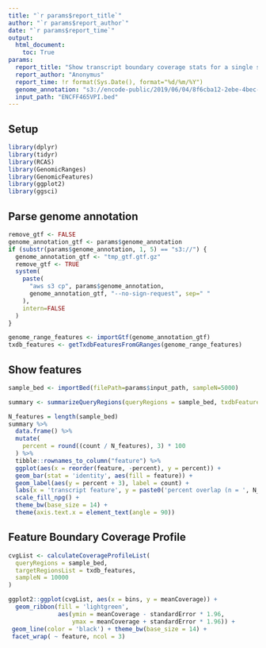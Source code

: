 ```yaml
---
title: "`r params$report_title`"
author: "`r params$report_author`"
date: "`r params$report_time`"
output:
  html_document:
    toc: True
params:
  report_title: "Show transcript boundary coverage stats for a single sample"
  report_author: "Anonymus"
  report_time: !r format(Sys.Date(), format="%d/%m/%Y")
  genome_annotation: "s3://encode-public/2019/06/04/8f6cba12-2ebe-4bec-a15d-53f498979de0/gencode.v29.primary_assembly.annotation_UCSC_names.gtf.gz"
  input_path: "ENCFF465VPI.bed"
---
```


## Setup

```r
library(dplyr)
library(tidyr)
library(RCAS)
library(GenomicRanges)
library(GenomicFeatures)
library(ggplot2)
library(ggsci)
```

## Parse genome annotation

```r
remove_gtf <- FALSE
genome_annotation_gtf <- params$genome_annotation
if (substr(params$genome_annotation, 1, 5) == "s3://") {
  genome_annotation_gtf <- "tmp_gtf.gtf.gz"
  remove_gtf <- TRUE
  system(
    paste(
      "aws s3 cp", params$genome_annotation,
      genome_annotation_gtf, "--no-sign-request", sep=" "
    ),
    intern=FALSE
  )
}
```

```r
genome_range_features <- importGtf(genome_annotation_gtf)
txdb_features <- getTxdbFeaturesFromGRanges(genome_range_features)
```

## Show features

```r
sample_bed <- importBed(filePath=params$input_path, sampleN=5000)
```

```r
summary <- summarizeQueryRegions(queryRegions = sample_bed, txdbFeatures = txdb_features)
```

```r
N_features = length(sample_bed)
summary %>%
  data.frame() %>%
  mutate(
    percent = round((count / N_features), 3) * 100
  ) %>%
  tibble::rownames_to_column("feature") %>%
  ggplot(aes(x = reorder(feature, -percent), y = percent)) + 
  geom_bar(stat = 'identity', aes(fill = feature)) + 
  geom_label(aes(y = percent + 3), label = count) + 
  labs(x = 'transcript feature', y = paste0('percent overlap (n = ', N_features, ')')) + 
  scale_fill_npg() +
  theme_bw(base_size = 14) + 
  theme(axis.text.x = element_text(angle = 90))
```

## Feature Boundary Coverage Profile

```r
cvgList <- calculateCoverageProfileList(
  queryRegions = sample_bed,
  targetRegionsList = txdb_features,
  sampleN = 10000
)
```


```r
ggplot2::ggplot(cvgList, aes(x = bins, y = meanCoverage)) + 
  geom_ribbon(fill = 'lightgreen', 
              aes(ymin = meanCoverage - standardError * 1.96, 
                  ymax = meanCoverage + standardError * 1.96)) + 
 geom_line(color = 'black') + theme_bw(base_size = 14) +
 facet_wrap( ~ feature, ncol = 3) 
```

